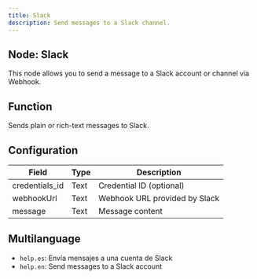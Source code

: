 ```yaml
---
title: Slack
description: Send messages to a Slack channel.
---
```


## Node: Slack

This node allows you to send a message to a Slack account or channel via Webhook.

## Function
Sends plain or rich-text messages to Slack.

## Configuration

| Field         | Type   | Description                               |
|---------------|--------|-------------------------------------------|
| credentials_id | Text   | Credential ID (optional)                 |
| webhookUrl     | Text   | Webhook URL provided by Slack            |
| message        | Text   | Message content                          |

## Multilanguage
- `help.es`: Envía mensajes a una cuenta de Slack  
- `help.en`: Send messages to a Slack account
